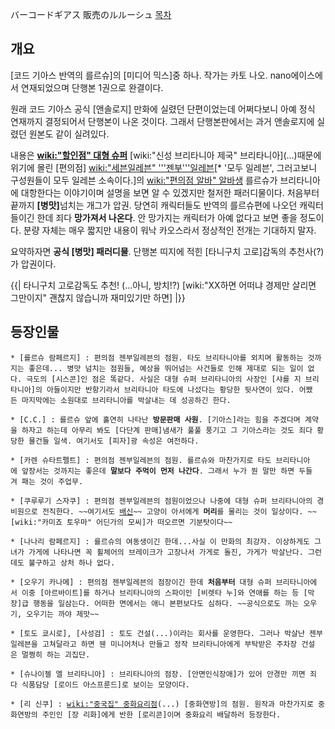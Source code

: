 バーコードギアス 販売のルルーシュ
[[목차]]
== 개요 ==
[코드 기아스 반역의 를르슈]의 [미디어 믹스]중 하나. 작가는 카토 나오. nano에이스에서 연재되었으며 단행본 1권으로 완결이다.

원래 코드 기아스 공식 [앤솔로지] 만화에 실렸던 단편이었는데 어쩌다보니 아예 정식 연재까지 결정되어서 단행본이 나온 것이다. 그래서 단행본판에서는 과거 앤솔로지에 실렸던 원본도 같이 실려있다.

내용은 '''[[wiki:"할인점" 대형 슈퍼]]''' [wiki:"신성 브리타니아 제국" 브리타니아](...)때문에 위기에 몰린 [편의점] [[wiki:"세븐일레븐" '''젠부'''일레븐]][* '모두 일레븐', 그러고보니 구성원들이 모두 일레븐 소속이다.]의 [[wiki:"편의점 알바" 알바생]] 를르슈가 브리타니아에 대항한다는 이야기이며 설명을 보면 알 수 있겠지만 철저한 패러디물이다. 처음부터 끝까지 '''[병맛]'''넘치는 개그가 압권. 당연히 캐릭터들도 반역의 를르슈편에 나오던 캐릭터들이긴 한데 죄다 '''망가져서 나온다'''. 안 망가지는 캐릭터가 아예 없다고 보면 좋을 정도이다. 분량 자체는 매우 짧지만 내용이 워낙 카오스라서 정상적인 전개는 기대하지 말자.

요약하자면 '''공식 [병맛] 패러디물'''. 단행본 띠지에 적힌 [타니구치 고로]감독의 추천사(?)가 압권이다.

{{|
타니구치 고로감독도 추천! (...아니, 방치!?)
[wiki:"XX하면 어떠냐 경제만 살리면 그만이지" 괜찮지 않습니까 재미있기만 하면]
|}}
== 등장인물 ==
 * [를르슈 람페르지] : 편의점 젠부일레븐의 점원. 타도 브리타니아를 외치며 활동하는 것까지는 좋은데... 병맛 넘치는 점원들, 예상을 뛰어넘는 사건들로 인해 제대로 되는 일이 없다. 극도의 [시스콘]인 점은 똑같다. 사실은 대형 슈퍼 브리타니아의 사장인 [샤를 지 브리타니아]의 아들이지만 반항기라서 브리타니아 타도에 나섰다는 황당한 뒷사연이 있다. 어쨌든 마지막에는 소원대로 브리타니아를 박살내는 데 성공하긴 한다.

 * [C.C.] : 를르슈 앞에 홀연히 나타난 '''방문판매 사원'''. [기아스]라는 힘을 주겠다며 계약을 하자고 하는데 아무리 봐도 [다단계 판매]냄새가 풀풀 풍기고 그 기아스라는 것도 죄다 황당한 물건들 일색. 여기서도 [피자]광 속성은 여전하다.

 * [카렌 슈타트펠트] : 편의점 젠부일레븐의 점원. 를르슈와 마찬가지로 타도 브리타니아에 앞장서는 것까지는 좋은데 '''말보다 주먹이 먼저 나간다'''. 그래서 누가 뭔 말만 하면 두들겨 패는 것이 주업무.

 * [쿠루루기 스자쿠] : 편의점 젠부일레븐의 점원이었으나 나중에 대형 슈퍼 브리타니아의 경비원으로 전직한다. ~~여기서도 [[배신]]~~ 고양이 아서에게 '''머리'''를 물리는 것이 일상이다. ~~[wiki:"카미죠 토우마" 어딘가의 모씨]가 떠오르면 기분탓이다~~

 * [나나리 람페르지] : 를르슈의 여동생이긴 한데...사실 이 만화의 최강자. 이상하게도 그녀가 가게에 나타나면 꼭 휠체어의 브레이크가 고장나서 가게로 돌진, 가게가 박살난다. 그런데도 불구하고 상처 하나 없다.

 * [오우기 카나메] : 편의점 젠부일레븐의 점장이긴 한데 '''처음부터''' 대형 슈퍼 브리타니아에서 이중 [아르바이트]를 하거나 브리타니아의 스파이인 [비렛타 누]와 연애를 하는 등 [막장]급 행동을 일삼는다. 어떠한 면에서는 애니 본편보다도 심하다. ~~공식으로도 까는 오우기, 오우기는 까야 제맛~~

 * [토도 쿄시로], [사성검] : 토도 건설(...)이라는 회사를 운영한다. 그러나 박살난 젠부일레븐을 고쳐달라고 하면 웬 미니어처나 만들고 정작 브리타니아에게 부탁받은 주차장 건설은 멀쩡히 하는 괴집단. 

 * [슈나이젤 엘 브리타니아] : 브리타니아의 점장. [안면인식장애]가 있어 안경만 끼면 죄다 식품담당 [로이드 아스프룬드]로 보이는 모양이다.

 * [리 신쿠] : [[wiki:"중국집" 중화요리점]](...) [중화연방]의 점원. 원작과 마찬가지로 중화연방의 주인인 [장 리화]에게 반한 [로리콘]이며 중화요리 배달하러 등장한다.
